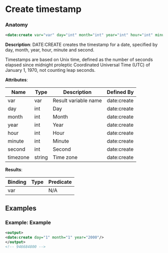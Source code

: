 # Create timestamp

### Anatomy

```xml
<date:create var="var" day="int" month="int" year="int" hour="int" minute="int" second="int" timezone="string"/>
```

 **Description**:
 DATE:CREATE creates the timestamp for a date, specified by day, month, year, hour, minute and second.

Timestamps are based on Unix time, defined as the number of seconds elapsed since midnight proleptic Coordinated Universal Time (UTC) of January 1, 1970, not counting leap seconds.

**Attributes**:

| Name | Type | Description | Defined By |
| ---- | ---- | ----------- | ---------- |
| var | var | Result variable name | date:create |
| day | int | Day | date:create |
| month | int | Month | date:create |
| year | int | Year | date:create |
| hour | int | Hour | date:create |
| minute | int | Minute | date:create |
| second | int | Second | date:create |
| timezone | string | Time zone | date:create |


**Results**:

| Binding | Type | Predicate |
| ------- | ---- | --------- |
| var |  | N/A |


## Examples

### Example: Example

```xml
<output>
<date:create day="1" month="1" year="2000"/>
</output>
<!-- 946684800 -->
```

